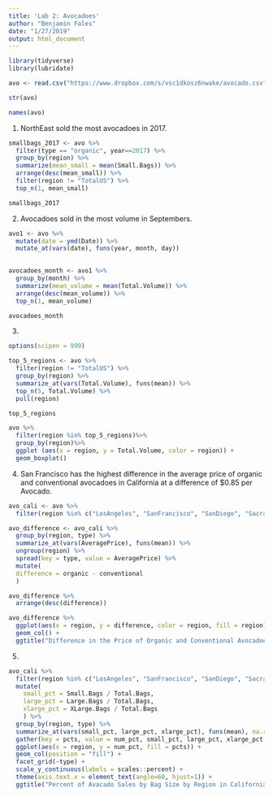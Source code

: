 ```yaml
---
title: 'Lab 2: Avocadoes'
author: "Benjamin Fales"
date: "1/27/2019"
output: html_document
---
```


```r
library(tidyverse)
library(lubridate)

avo <- read.csv("https://www.dropbox.com/s/vsc1dkosz6nwake/avocado.csv?dl=1")
```

```r
str(avo)

names(avo)
```

1. NorthEast sold the most avocadoes in 2017.
```r

smallbags_2017 <- avo %>% 
  filter(type == "organic", year==2017) %>% 
  group_by(region) %>% 
  summarize(mean_small = mean(Small.Bags)) %>% 
  arrange(desc(mean_small)) %>% 
  filter(region != "TotalUS") %>% 
  top_n(1, mean_small)

smallbags_2017
```

2. Avocadoes sold in the most volume in Septembers.
```r
avo1 <- avo %>% 
  mutate(date = ymd(Date)) %>% 
  mutate_at(vars(date), funs(year, month, day))
  

avocadoes_month <- avo1 %>% 
  group_by(month) %>% 
  summarize(mean_volume = mean(Total.Volume)) %>% 
  arrange(desc(mean_volume)) %>% 
  top_n(1, mean_volume)

avocadoes_month
```

3. 
```r
options(scipen = 999)

top_5_regions <- avo %>% 
  filter(region != "TotalUS") %>% 
  group_by(region) %>% 
  summarize_at(vars(Total.Volume), funs(mean)) %>%
  top_n(5, Total.Volume) %>% 
  pull(region)

top_5_regions

avo %>%
  filter(region %in% top_5_regions)%>%
  group_by(region)%>%
  ggplot (aes(x = region, y = Total.Volume, color = region)) +
  geom_boxplot()
```

4. San Francisco has the highest difference in the average price of organic and conventional avocadoes in California at a difference of $0.85 per Avocado.  
```r
avo_cali <- avo %>% 
  filter(region %in% c("LosAngeles", "SanFrancisco", "SanDiego", "Sacramento"))

avo_difference <- avo_cali %>% 
  group_by(region, type) %>%
  summarize_at(vars(AveragePrice), funs(mean)) %>% 
  ungroup(region) %>% 
  spread(key = type, value = AveragePrice) %>%
  mutate(
  difference = organic - conventional
  ) 

avo_difference %>% 
  arrange(desc(difference))

avo_difference %>% 
  ggplot(aes(x = region, y = difference, color = region, fill = region)) + 
  geom_col() +
  ggtitle("Difference in the Price of Organic and Conventional Avocadoes" )
```

5. 
```r
avo_cali %>%
  filter(region %in% c("LosAngeles", "SanFrancisco", "SanDiego", "Sacramento")) %>% 
  mutate(
    small_pct = Small.Bags / Total.Bags,
    large_pct = Large.Bags / Total.Bags,
    xlarge_pct = XLarge.Bags / Total.Bags
    ) %>%
  group_by(region, type) %>% 
  summarize_at(vars(small_pct, large_pct, xlarge_pct), funs(mean), na.rm = TRUE) %>%   
  gather(key = pcts, value = num_pct, small_pct, large_pct, xlarge_pct, factor_key = TRUE) %>%
  ggplot(aes(x = region, y = num_pct, fill = pcts)) +
  geom_col(position = "fill") +
  facet_grid(~type) +
  scale_y_continuous(labels = scales::percent) +
  theme(axis.text.x = element_text(angle=60, hjust=1)) +
  ggtitle("Percent of Avacado Sales by Bag Size by Region in California")
  
```

